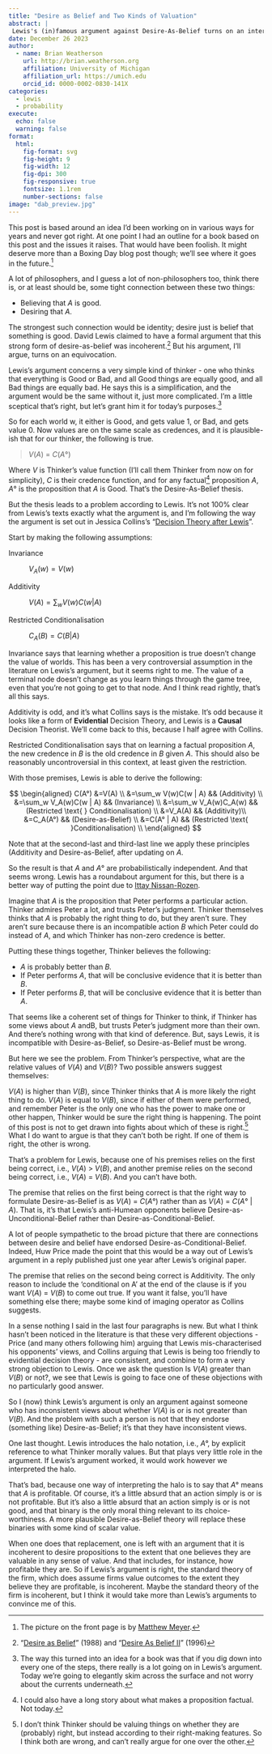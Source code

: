 ```yaml
---
title: "Desire as Belief and Two Kinds of Valuation"
abstract: |
 Lewis's (in)famous argument against Desire-As-Belief turns on an interesting equivocation.
date: December 26 2023
author:
  - name: Brian Weatherson 
    url: http://brian.weatherson.org
    affiliation: University of Michigan
    affiliation_url: https://umich.edu
    orcid_id: 0000-0002-0830-141X
categories:
  - lewis
  - probability
execute:
  echo: false
  warning: false
format:
  html:
    fig-format: svg
    fig-height: 9
    fig-width: 12
    fig-dpi: 300
    fig-responsive: true
    fontsize: 1.1rem
    number-sections: false
image: "dab_preview.jpg"
---
```


This post is based around an idea I’d been working on in various ways for years and never got right. At one point I had an outline for a book based on this post and the issues it raises. That would have been foolish. It might deserve more than a Boxing Day blog post though; we’ll see where it goes in the future.[^1]

[^1]: The picture on the front page is by [Matthew Meyer](https://commons.wikimedia.org/wiki/File:%C3%85_i_Lofoten.jpg).

A lot of philosophers, and I guess a lot of non-philosophers too, think there is, or at least should be, some tight connection between these two things:

-   Believing that *A* is good.
-   Desiring that *A*.

The strongest such connection would be identity; desire just is belief that something is good. David Lewis claimed to have a formal argument that this strong form of desire-as-belief was incoherent.[^2] But his argument, I’ll argue, turns on an equivocation.

[^2]: “[Desire as Belief](https://philpapers.org/rec/LEWDAB-3)” (1988) and “[Desire As Belief II](https://philpapers.org/rec/LEWDAB-2)” (1996)

Lewis’s argument concerns a very simple kind of thinker - one who thinks that everything is Good or Bad, and all Good things are equally good, and all Bad things are equally bad. He says this is a simplification, and the argument would be the same without it, just more complicated. I’m a little sceptical that’s right, but let’s grant him it for today’s purposes.[^3]

[^3]: The way this turned into an idea for a book was that if you dig down into every one of the steps, there really is a lot going on in Lewis’s argument. Today we’re going to elegantly skim across the surface and not worry about the currents underneath.

So for each world w, it either is Good, and gets value 1, or Bad, and gets value 0. Now values are on the same scale as credences, and it is plausible-ish that for our thinker, the following is true.

> *V*(*A*) = *C*(*A*°)

Where *V* is Thinker’s value function (I’ll call them Thinker from now on for simplicity), *C* is their credence function, and for any factual[^4] proposition *A*, *A*° is the proposition that *A* is Good. That’s the Desire-As-Belief thesis.

[^4]: I could also have a long story about what makes a proposition factual. Not today.

But the thesis leads to a problem according to Lewis. It’s not 100% clear from Lewis’s texts exactly what the argument is, and I’m following the way the argument is set out in Jessica Collins’s “[Decision Theory after Lewis](https://philpapers.org/rec/COLDTA-7)”.

Start by making the following assumptions:

Invariance

:   $V_A(w) = V(w)$

Additivity

:   $V(A) = \sum_w V(w)C(w | A)$

Restricted Conditionalisation

:   $C_A(B) = C(B | A)$

Invariance says that learning whether a proposition is true doesn’t change the value of worlds. This has been a very controversial assumption in the literature on Lewis’s argument, but it seems right to me. The value of a terminal node doesn’t change as you learn things through the game tree, even that you’re not going to get to that node. And I think read rightly, that’s all this says.

Additivity is odd, and it’s what Collins says is the mistake. It’s odd because it looks like a form of **Evidential** Decision Theory, and Lewis is a **Causal** Decision Theorist. We’ll come back to this, because I half agree with Collins.

Restricted Conditionalisation says that on learning a factual proposition *A*, the new credence in *B* is the old credence in *B* given *A*. This should also be reasonably uncontroversial in this context, at least given the restriction.

With those premises, Lewis is able to derive the following:

$$
\begin{aligned}
C(A°) &=V(A) \\
         &=\sum_w V(w)C(w | A) &&        (Additivity) \\
         &=\sum_w V_A(w)C(w | A) &&      (Invariance)  \\
         &=\sum_w V_A(w)C_A(w) &&  (Restricted  \text{ } Conditionalisation) \\
       &=V_A(A) && (Additivity)\\ 
         &=C_A(A°) &&                    (Desire-as-Belief) \\ 
         &=C(A° | A) &&                  (Restricted \text{ }Conditionalisation) \\ \end{aligned}
$$

Note that at the second-last and third-last line we apply these principles (Additivity and Desire-as-Belief, after updating on *A*.

So the result is that *A* and *A*° are probabilistically independent. And that seems wrong. Lewis has a roundabout argument for this, but there is a better way of putting the point due to [Ittay Nissan-Rozen](https://philpapers.org/rec/NISATR).

Imagine that *A* is the proposition that Peter performs a particular action. Thinker admires Peter a lot, and trusts Peter’s judgment. Thinker themselves thinks that *A* is probably the right thing to do, but they aren’t sure. They aren’t sure because there is an incompatible action *B* which Peter could do instead of *A*, and which Thinker has non-zero credence is better.

Putting these things together, Thinker believes the following:

-   *A* is probably better than *B.*
-   If Peter performs *A*, that will be conclusive evidence that it is better than *B*.
-   If Peter performs *B*, that will be conclusive evidence that it is better than *A*.

That seems like a coherent set of things for Thinker to think, if Thinker has some views about *A* andB, but trusts Peter’s judgment more than their own. And there’s nothing wrong with that kind of deference. But, says Lewis, it is incompatible with Desire-as-Belief, so Desire-as-Belief must be wrong.

But here we see the problem. From Thinker’s perspective, what are the relative values of *V*(*A*) and *V*(*B*)? Two possible answers suggest themselves:

*V*(*A*) is higher than *V*(*B*), since Thinker thinks that *A* is more likely the right thing to do. *V*(*A*) is equal to *V*(*B*), since if either of them were performed, and remember Peter is the only one who has the power to make one or other happen, Thinker would be sure the right thing is happening. The point of this post is not to get drawn into fights about which of these is right.[^5] What I do want to argue is that they can’t both be right. If one of them is right, the other is wrong.

[^5]: I don’t think Thinker should be valuing things on whether they are (probably) right, but instead according to their right-making features. So I think both are wrong, and can’t really argue for one over the other.

That’s a problem for Lewis, because one of his premises relies on the first being correct, i.e., *V*(*A*) \> *V*(*B*), and another premise relies on the second being correct, i.e., *V*(*A*) = *V*(*B*). And you can’t have both.

The premise that relies on the first being correct is that the right way to formulate Desire-as-Belief is as *V*(*A*) = *C*(*A*°) rather than as *V*(*A*) = *C*(*A*° \| *A*). That is, it’s that Lewis’s anti-Humean opponents believe Desire-as-Unconditional-Belief rather than Desire-as-Conditional-Belief.

A lot of people sympathetic to the broad picture that there are connections between desire and belief have endorsed Desire-as-Conditional-Belief. Indeed, Huw Price made the point that this would be a way out of Lewis’s argument in a reply published just one year after Lewis’s original paper.

The premise that relies on the second being correct is Additivity. The only reason to include the ‘conditional on A’ at the end of the clause is if you want *V*(*A*) = *V*(*B*) to come out true. If you want it false, you’ll have something else there; maybe some kind of imaging operator as Collins suggests.

In a sense nothing I said in the last four paragraphs is new. But what I think hasn’t been noticed in the literature is that these very different objections - Price (and many others following him) arguing that Lewis mis-characterised his opponents’ views, and Collins arguing that Lewis is being too friendly to evidential decision theory - are consistent, and combine to form a very strong objection to Lewis. Once we ask the question Is *V*(*A*) greater than *V*(*B*) or not?, we see that Lewis is going to face one of these objections with no particularly good answer.

So I (now) think Lewis’s argument is only an argument against someone who has inconsistent views about whether *V*(*A*) is or is not greater than *V*(*B*). And the problem with such a person is not that they endorse (something like) Desire-as-Belief; it’s that they have inconsistent views.

One last thought. Lewis introduces the halo notation, i.e., *A*°, by explicit reference to what Thinker morally values. But that plays very little role in the argument. If Lewis’s argument worked, it would work however we interpreted the halo.

That’s bad, because one way of interpreting the halo is to say that *A*° means that *A* is profitable. Of course, it’s a little absurd that an action simply is or is not profitable. But it’s also a little absurd that an action simply is or is not good, and that binary is the only moral thing relevant to its choice-worthiness. A more plausible Desire-as-Belief theory will replace these binaries with some kind of scalar value.

When one does that replacement, one is left with an argument that it is incoherent to desire propositions to the extent that one believes they are valuable in any sense of value. And that includes, for instance, how profitable they are. So if Lewis’s argument is right, the standard theory of the firm, which does assume firms value outcomes to the extent they believe they are profitable, is incoherent. Maybe the standard theory of the firm is incoherent, but I think it would take more than Lewis’s arguments to convince me of this.
